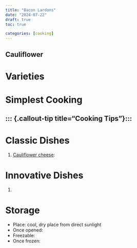 ```yaml
---
title: "Bacon Lardons"
date: "2024-07-22"
draft: true
toc: true

categories: [cooking]
---
```


## Cauliflower

# Varieties

# Simplest Cooking

::: {.callout-tip title="Cooking Tips"}:::
-

# Classic Dishes

 1. [Cauliflower cheese](https://en.wikipedia.org/wiki/Cauliflower_cheese):

# Innovative Dishes
1.

# Storage


- Place: cool, dry place from direct sunlight
- Once opened:
- Freezable:
- Once frozen:

